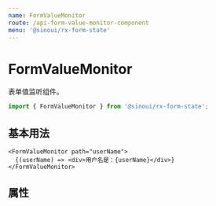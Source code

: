 ```yaml
---
name: FormValueMonitor
route: /api-form-value-monitor-component
menu: '@sinoui/rx-form-state'
---
```



# FormValueMonitor

表单值监听组件。

```ts
import { FormValueMonitor } from '@sinoui/rx-form-state';
```

## 基本用法

```tsx
<FormValueMonitor path="userName">
  {(userName) => <div>用户名是：{userName}</div>}
</FormValueMonitor>
```

## 属性

<Props of={FormValueMonitor} />
